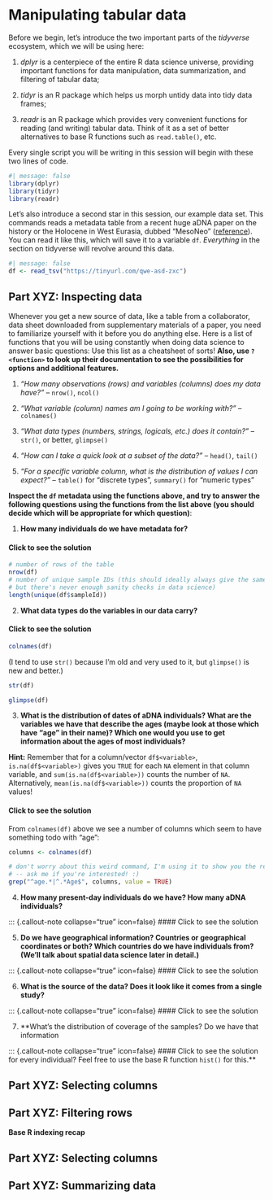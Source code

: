 # Manipulating tabular data

Before we begin, let's introduce the two important parts of the _tidyverse_
ecosystem, which we will be using here:

1. _dplyr_ is a centerpiece of the entire R data science universe, providing
important functions for data manipulation, data summarization, and filtering
of tabular data;

2. _tidyr_ is an R package which helps us morph untidy data into tidy data frames;

3. _readr_ is an R package which provides very convenient functions for reading
(and writing) tabular data. Think of it as a set of better alternatives to
base R functions such as `read.table()`, etc.

Every single script you will be writing in this session will begin with these
two lines of code.

```r
#| message: false
library(dplyr)
library(tidyr)
library(readr)
```

Let's also introduce a second star in this session, our example data set.
This commands reads a metadata table from a recent huge aDNA paper on the
history or the Holocene in West Eurasia, dubbed "MesoNeo" 
([reference](https://www.nature.com/articles/s41586-023-06865-0)).
You can read it like this, which will save it to a variable `df`.
_Everything_ in the section on tidyverse will revolve around this data.

```r
#| message: false
df <- read_tsv("https://tinyurl.com/qwe-asd-zxc")
```

## Part XYZ: Inspecting data

Whenever you get a new source of data, like a table from a collaborator, data
sheet downloaded from supplementary materials of a paper, you need to familiarize
yourself with it before you do anything else. Here is a list of functions that
you will be using constantly when doing data science to answer basic questions:
Use this list as a cheatsheet of sorts! **Also, use `?<function>` to look up
their documentation to see the possibilities for options and additional features.**

1. _"How many observations (rows) and variables (columns) does my data have?"_ -- `nrow()`, `ncol()`

2. _"What variable (column) names am I going to be working with?"_ -- `colnames()`

3. _"What data types (numbers, strings, logicals, etc.) does it contain?"_ -- `str()`, or better, `glimpse()`

4. _"How can I take a quick look at a subset of the data?"_ -- `head()`, `tail()`

5. _"For a specific variable column, what is the distribution of values I can expect?"_ -- `table()` for "discrete types", `summary()` for "numeric types"

**Inspect the `df` metadata using the functions above, and try to answer the
following questions using the functions from the list above (you should decide
which will be appropriate for which question)**:

1. **How many individuals do we have metadata for?**

::: {.callout-note collapse="true" icon=false}
#### Click to see the solution

```r
# number of rows of the table
nrow(df)
# number of unique sample IDs (this should ideally always give the same number,
# but there's never enough sanity checks in data science)
length(unique(df$sampleId))
```
:::

2. **What data types do the variables in our data carry?**

::: {.callout-note collapse="true" icon=false}
#### Click to see the solution

```r
colnames(df)
```

(I tend to use `str()` because I'm old and very used to it, but `glimpse()`
is new and better.)

```r
str(df)

glimpse(df)
```
:::

3. **What is the distribution of dates of aDNA individuals? What are the variables
we have that describe the ages (maybe look at those which have "age" in their name)?
Which one would you use to get information about the ages of most individuals?**

**Hint:** Remember that for a column/vector `df$<variable>`, `is.na(df$<variable>)`
gives you `TRUE` for each `NA` element in that column variable, and
`sum(is.na(df$<variable>))` counts the number of `NA`. Alternatively,
`mean(is.na(df$<variable>))` counts the proportion of `NA` values!

::: {.callout-note collapse="true" icon=false}
#### Click to see the solution

From `colnames(df)` above we see a number of columns which seem to have something
todo with "age":

```r
columns <- colnames(df)

# don't worry about this weird command, I'm using it to show you the relevant columns
# -- ask me if you're interested! :)
grep("^age.*|^.*Age$", columns, value = TRUE)
```

:::

4. **How many present-day individuals do we have? How many aDNA individuals?**

::: {.callout-note collapse="true" icon=false}
#### Click to see the solution

5. **Do we have geographical information? Countries or geographical coordinates or
both? Which countries do we have individuals from? (We'll talk about spatial
data science later in detail.)**

::: {.callout-note collapse="true" icon=false}
#### Click to see the solution

6. **What is the source of the data? Does it look like it comes from a single study?**

::: {.callout-note collapse="true" icon=false}
#### Click to see the solution

7. **What's the distribution of coverage of the samples? Do we have that information

::: {.callout-note collapse="true" icon=false}
#### Click to see the solution
for every individual? Feel free to use the base R function `hist()` for this.**




## Part XYZ: Selecting columns

## Part XYZ: Filtering rows

**Base R indexing recap**

## Part XYZ: Selecting columns

## Part XYZ: Summarizing data